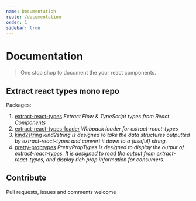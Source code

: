 ```yaml
---
name: Documentation
route: /documentation
order: 1
sidebar: true
---
```


# Documentation

> One stop shop to document the your react components.

## Extract react types mono repo

Packages:

1. [extract-react-types](/documentation/extract-react-types) _Extract Flow & TypeScript types from React Components_
2. [extract-react-types-loader](/documentation/extract-react-types-loader) _Webpack loader for extract-react-types_
3. [kind2string](/documentation/kind-2-string) _kind2string is designed to take the data structures outputted by extract-react-types and convert it down to a (useful) string._
4. [pretty-proptypes](/documentation/pretty-proptypes) _PrettyPropTypes is designed to display the output of extract-react-types. It is designed to read the output from extract-react-types, and display rich prop information for consumers._

## Contribute

Pull requests, issues and comments welcome